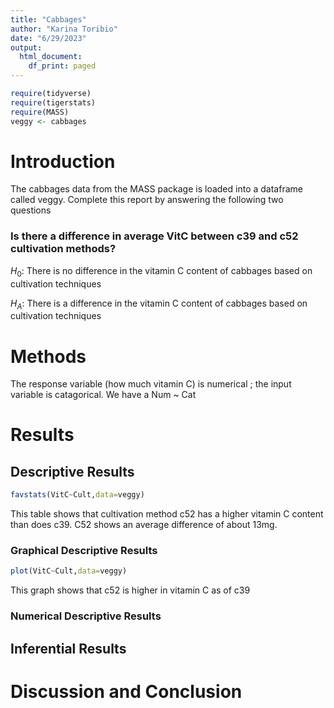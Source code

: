 ```yaml
---
title: "Cabbages"
author: "Karina Toribio"
date: "6/29/2023"
output:
  html_document:
    df_print: paged
---
```


```r
require(tidyverse)
require(tigerstats)
require(MASS)
veggy <- cabbages
```

# Introduction

<!--In this section you explain what you are trying to show.  Where did the data come from?  What is the research or other question you are trying to answer?!-->
 The cabbages data from the MASS package is loaded into a dataframe called veggy. Complete this report by answering the following two questions  
 
### Is there a difference in average VitC between c39 and c52 cultivation methods?  

$H_0$: There is no difference in the vitamin C content of cabbages based on cultivation techniques

$H_A$: There is a difference in the vitamin C content of cabbages based on cultivation techniques 

# Methods

<!--Decide on your methods:  use "variable analysis" or other appropriate descriptors.  Make sure to choose at least one graphical method and at least one numerical method.!-->

The response variable (how much vitamin C) is numerical ; the input variable is catagorical. We have a Num ~ Cat

# Results

<!--Divide this section into two sub-sections:  One for your descriptive  results and one for your inferential results.!-->

## Descriptive Results

```r
favstats(VitC~Cult,data=veggy)
```
This table shows that cultivation method c52 has a higher vitamin C content than does c39. C52 shows an average difference of about 13mg. 

### Graphical Descriptive Results

<!--Graphical results here.  Make sure to show your code.  Provide appropriate labels for axes, giving units if possible, and provide a good title for the graph, too.  Use the graphical results to describe the patterns if any that exist in the data as focused toward the research question!-->

```r
plot(VitC~Cult,data=veggy)
```

This graph shows that c52 is higher in vitamin C as of c39

### Numerical Descriptive Results

<!--Numerical results go here. Use the numerical results to describe the patterns if any that exist in the data as focused toward the research question!-->

## Inferential Results

<!--State hypothesis clearly.  Make sure your discussion of the inferential test covers all the aspects that the test output produces, such as test statistic, p-value etc.  Make a decision about the null hypothesis, explain the assumptions on which the selected test/procedure was based, and why the chosen procedure satisfys the assumptions and is appropriate to answer the research question!-->


# Discussion and Conclusion

<!--Discussion and conclusion here.  If you found a relationship be sure to consider whether the relationship occurs because one of the variavbles causes the other, or whether they perhasps are related for some other reason.  Watch the chapter 6 videos from the GeorgeTown videos collection.!-->
